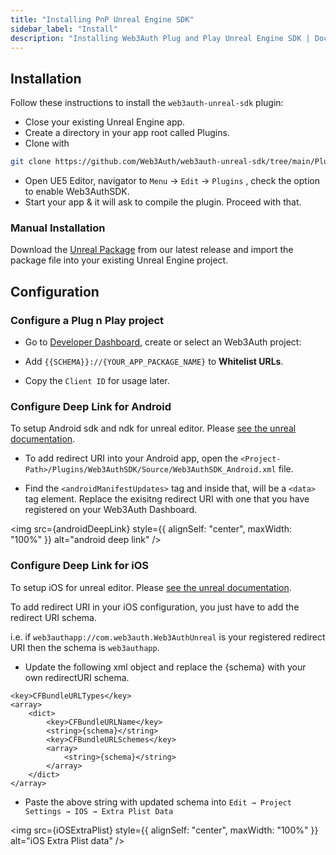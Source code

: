 ```yaml
---
title: "Installing PnP Unreal Engine SDK"
sidebar_label: "Install"
description: "Installing Web3Auth Plug and Play Unreal Engine SDK | Documentation - Web3Auth"
---
```



## Installation

Follow these instructions to install the `web3auth-unreal-sdk` plugin:

- Close your existing Unreal Engine app.
- Create a directory in your app root called Plugins.
- Clone with

```bash
git clone https://github.com/Web3Auth/web3auth-unreal-sdk/tree/main/Plugins/Web3AuthSDK ./Plugins/Web3AuthSDK
```

- Open UE5 Editor, navigator to `Menu` → `Edit` → `Plugins` , check the option to enable
  Web3AuthSDK.
- Start your app & it will ask to compile the plugin. Proceed with that.

### Manual Installation

Download the [Unreal Package](https://github.com/Web3Auth/web3auth-unreal-sdk/releases) from our
latest release and import the package file into your existing Unreal Engine project.

## Configuration

### Configure a Plug n Play project

- Go to [Developer Dashboard](https://dashboard.web3auth.io/), create or select an Web3Auth project:

- Add `{{SCHEMA}}://{YOUR_APP_PACKAGE_NAME}` to **Whitelist URLs**.

- Copy the `Client ID` for usage later.

### Configure Deep Link for Android

To setup Android sdk and ndk for unreal editor. Please
[see the unreal documentation](https://docs.unrealengine.com/5.0/en-US/how-to-set-up-android-sdk-and-ndk-for-your-unreal-engine-development-environment).

- To add redirect URI into your Android app, open the
  `<Project-Path>/Plugins/Web3AuthSDK/Source/Web3AuthSDK_Android.xml` file.

- Find the `<androidManifestUpdates>` tag and inside that, will be a `<data>` tag element. Replace
  the exisitng redirect URI with one that you have registered on your Web3Auth Dashboard.

<img
  src={androidDeepLink}
  style={{ alignSelf: "center", maxWidth: "100%" }}
  alt="android deep link"
/>

### Configure Deep Link for iOS

To setup iOS for unreal editor. Please
[see the unreal documentation](https://docs.unrealengine.com/5.0/en-US/setting-up-an-unreal-engine-project-for-ios/).

To add redirect URI in your iOS configuration, you just have to add the redirect URI schema.

i.e. if `web3authapp://com.web3auth.Web3AuthUnreal` is your registered redirect URI then the schema
is `web3authapp`.

- Update the following xml object and replace the \{schema} with your own redirectURI schema.

```plaintext
<key>CFBundleURLTypes</key>
<array>
	<dict>
		<key>CFBundleURLName</key>
		<string>{schema}</string>
		<key>CFBundleURLSchemes</key>
		<array>
			<string>{schema}</string>
		</array>
	</dict>
</array>
```

- Paste the above string with updated schema into `Edit → Project Settings → IOS → Extra Plist Data`

<img
  src={iOSExtraPlist}
  style={{ alignSelf: "center", maxWidth: "100%" }}
  alt="iOS Extra Plist data"
/>
